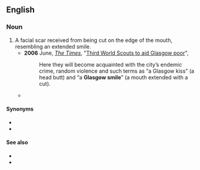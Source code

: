 ==English==

===Noun===
{{en-noun}}

# A facial scar received from being cut on the edge of the mouth, resembling an extended smile.
#* '''2006''' June, ''[[w:The Times|The Times]]'', "[http://www.timesonline.co.uk/tol/news/uk/article679113.ece Third World Scouts to aid Glasgow poor]",
#*: Here they will become acquainted with the city’s endemic crime, random violence and such terms as “a Glasgow kiss” (a head butt) and “a '''Glasgow smile'''” (a mouth extended with a cut).
#* {{quote-book|lang=en|2007|Harland Miller|International Lonely Guy|url=http://books.google.com/books?id=3YVQAAAAMAAJ|page=118
|passage=To promote the bid they had this slogan, 'Glasgow Smiles Better', which, when you consider what a '''Glasgow smile''' is, is a pretty negative association to make.}}

====Synonyms====
* {{l|en|Chelsea grin}}
* {{l|en|Chelsea smile}}

====See also====
* {{pedialite}}
* {{l|en|Glasgow kiss}}